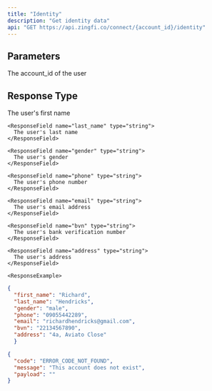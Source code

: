 ```yaml
---
title: "Identity"
description: "Get identity data"
api: "GET https://api.zingfi.co/connect/{account_id}/identity"
---
```


## Parameters

<ParamField path="account_id" type="string" required>
  The account_id of the user
</ParamField>

## Response Type

<ResponseField name="first_name" type="string">
      The user's first name
    </ResponseField>

    <ResponseField name="last_name" type="string">
      The user's last name
    </ResponseField>
    
    <ResponseField name="gender" type="string">
      The user's gender
    </ResponseField>
    
    <ResponseField name="phone" type="string">
      The user's phone number
    </ResponseField>

    <ResponseField name="email" type="string">
      The user's email address
    </ResponseField>
    
    <ResponseField name="bvn" type="string">
      The user's bank verification number
    </ResponseField>
    
    <ResponseField name="address" type="string">
      The user's address
    </ResponseField>
    
    <ResponseExample>

```json Status 200
{
  "first_name": "Richard",
  "last_name": "Hendricks",
  "gender": "male",
  "phone": "09055442289",
  "email": "richardhendricks@gmail.com",
  "bvn": "22134567890",
  "address": "4a, Aviato Close"
  }
```

```json Status 404
{
  "code": "ERROR_CODE_NOT_FOUND",
  "message": "This account does not exist",
  "payload": ""
}
```

</ResponseExample>


